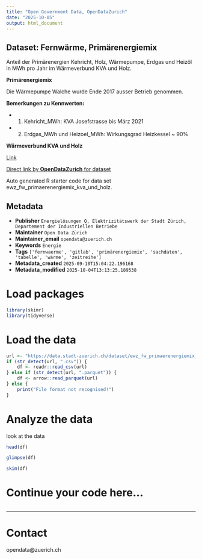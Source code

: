 ```yaml
---
title: "Open Government Data, OpenDataZurich"
date: "2025-10-05"
output: html_document
---
```


## Dataset: Fernwärme, Primärenergiemix

Anteil der Primärenergien Kehricht, Holz, Wärmepumpe, Erdgas und Heizöl in MWh pro Jahr im Wärmeverbund KVA und Holz.

**Primärenergiemix**

Die Wärmepumpe Walche wurde Ende 2017 ausser Betrieb genommen.

**Bemerkungen zu Kennwerten:**

- 1. Kehricht_MWh: KVA Josefstrasse bis März 2021
- 2. Erdgas_MWh und Heizoel_MWh: Wirkungsgrad Heizkessel ~ 90%

**Wärmeverbund KVA und Holz**

[Link](https://www.ewz.ch/de/geschaeftskunden/immobilien/referenzen-projekte/waermeverbund-kva-holz.html)



[Direct link by **OpenDataZurich** for dataset](https://data.stadt-zuerich.ch/dataset/ewz_fw_primaerenergiemix_kva_und_holz)

Auto generated R starter code for data set ewz_fw_primaerenergiemix_kva_und_holz.

## Metadata

- **Publisher** `Energielösungen Q, Elektrizitätswerk der Stadt Zürich, Departement der Industriellen Betriebe`
- **Maintainer** `Open Data Zürich`
- **Maintainer_email** `opendata@zuerich.ch`
- **Keywords** `Energie`
- **Tags** `['fernwaerme', 'gitlab', 'primärenergiemix', 'sachdaten', 'tabelle', 'wärme', 'zeitreihe']`
- **Metadata_created** `2025-09-10T15:04:22.196168`
- **Metadata_modified** `2025-10-04T13:13:25.189538`


# Load packages

```r
library(skimr)
library(tidyverse)
```

# Load the data

```r
url <- "https://data.stadt-zuerich.ch/dataset/ewz_fw_primaerenergiemix_kva_und_holz/download/ewz_fw_primaerenergiemix_kva_und_holz.csv"
if (str_detect(url, ".csv")) {
    df <- readr::read_csv(url)
} else if (str_detect(url, ".parquet")) {
    df <- arrow::read_parquet(url)
} else {
    print("File format not recognised!")
}
```

# Analyze the data

look at the data
```r
head(df)
```

```r
glimpse(df)
```

```r
skim(df)
```

# Continue your code here...

```r

```

------------------------------------------------------------------------

# Contact

opendata@zuerich.ch
